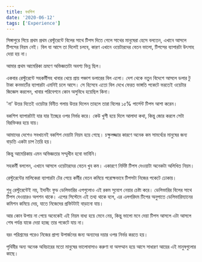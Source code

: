 ```yaml
---
title: বখশিশ
date: '2020-06-12'
tags: ['Experience']
---
```


সিঙ্গাপুরে গিয়ে প্রথম প্রথম রেস্টুরেন্টে বিলের সাথে টিপস দিতে গেলে সাথের মানুষেরা হেসে বলতেন, এখানে আসলে টিপসের নিয়ম নেই। বিল যা আসে তা দিলেই চলবে, কারণ এখানে ওয়েটারদের বেতন ভালো, টিপসের ব্যাপারটা উৎসাহ দেয়া হয় না।

আমার প্রথম আমেরিকা ভ্রমণে অভিজ্ঞতাটা অবশ্য ভিন্ন ছিল।

একবার রেস্টুরেন্টে সহকর্মীসহ খাবার খেয়ে প্রায় পঞ্চাশ ডলারের বিল এলো। দেশ থেকে নতুন বিদেশে আসলে ডলার টু টাকা কনভার্টের ব্যাপারটা এমনিই চলে আসে। সে হিসেবে এতো বিল দেখে ফেরত ভাঙ্গতি পকেটে ভরতেই ওয়েটার জিজ্ঞেস করলেন, খাবার পরিবেশনে কোন অসুবিধে হয়েছিল কিনা।

'না' উত্তর দিতেই ওয়েটার বিনীত গলায় উত্তর দিলেন তাহলে তারা বিলের ১৫% পার্সেন্ট টিপস আশা করেন।

বকশিশ ব্যাপারটাই যার যার ইচ্ছের ওপর নির্ভর করে। কেউ খুশী হয়ে দিলে আলাদা কথা, কিন্তু জোর করলে সেটা বিরক্তিকর হয়ে যায়।

আমাদের দেশেও সবখানেই বকশিশ দেয়াটা নিয়ম হয়ে গেছে। চক্ষুলজ্জার কারণে অনেক কম সামর্থ্যের মানুষের জন্য বাড়তি একটা চাপ তৈরি হয়।

কিন্তু আমেরিকায় এমন অভিজ্ঞতার সম্মুখীন হবো ভাবিনি।

সহকর্মী বললেন, এখানে আসলে ওয়েটারদের বেতন খুব কম। একারণে নির্দিষ্ট টিপস দেওয়াটা অনেকটা অলিখিত নিয়ম।

রেস্টুরেন্টের মালিকেরা ব্যাপারটা টের পেয়ে কর্মীর বেতন কমিয়ে পরোক্ষভাবে টিপসটা নিজের পকেটে ঢোকায়।

শুধু রেস্টুরেন্টেই নয়, ইদানীং ফুড ডেলিভারির এপগুলোও এই রকম সুযোগ নেয়ার চেষ্টা করে। ডেলিভারির বিলের সাথে টিপস দেওয়ারও অপশন থাকে। এপের সিস্টেমে এই তথ্য থাকে বলে, এর এলগরিদম টিপের অনুপাতে ডেলিভারিম্যানের কমিশন কমিয়ে দেয়, যাতে নিজেদের প্রফিটটাই বাড়ানো যায়।

আর কোন উপায় না পেয়ে অনেকেই এই নিয়ম বাধ্য হয়ে মেনে নেয়, কিন্তু ভালো মনে দেয়া টিপস আসলে এটা আসলে শেষ পর্যন্ত যাকে দেয়া হচ্ছে তার পকেটে যায় না। 

বরং পরিশ্রমের পরেও নিজের প্রাপ্য উপার্জনের জন্য অন্যদের দয়ার ওপর নির্ভর করতে হয়।

পৃথিবীর অন্য অনেক অবিচারের মতো মানুষের ভালোবাসাও করুণা বা অসম্মান হয়ে আসে সাধারণ আয়ের এই মানুষগুলোর কাছে।
